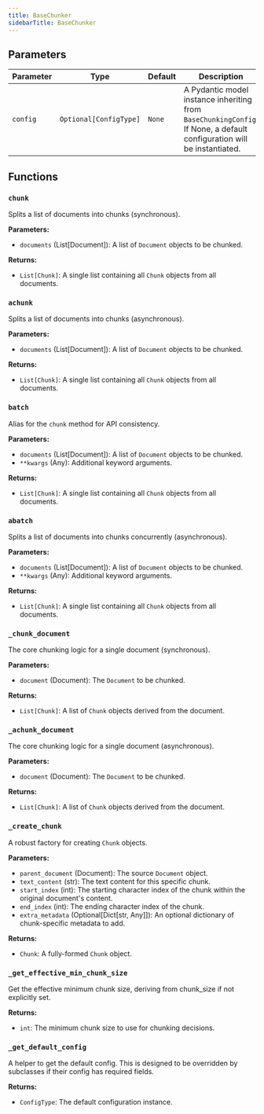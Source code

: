 ```yaml
---
title: BaseChunker
sidebarTitle: BaseChunker
---
```


## Parameters

| Parameter                          | Type                                                  | Default    | Description                                                                                                                                                                                                                      |
| ---------------------------------- | ----------------------------------------------------- | ---------- | -------------------------------------------------------------------------------------------------------------------------------------------------------------------------------------------------------------------------------- |
| `config`                            | `Optional[ConfigType]`                                     | `None`     | A Pydantic model instance inheriting from `BaseChunkingConfig`. If None, a default configuration will be instantiated.                                                                                                                                                                                                      |

## Functions

### `chunk`

Splits a list of documents into chunks (synchronous).

**Parameters:**

- `documents` (List[Document]): A list of `Document` objects to be chunked.

**Returns:**

- `List[Chunk]`: A single list containing all `Chunk` objects from all documents.

### `achunk`

Splits a list of documents into chunks (asynchronous).

**Parameters:**

- `documents` (List[Document]): A list of `Document` objects to be chunked.

**Returns:**

- `List[Chunk]`: A single list containing all `Chunk` objects from all documents.

### `batch`

Alias for the `chunk` method for API consistency.

**Parameters:**

- `documents` (List[Document]): A list of `Document` objects to be chunked.
- `**kwargs` (Any): Additional keyword arguments.

**Returns:**

- `List[Chunk]`: A single list containing all `Chunk` objects from all documents.

### `abatch`

Splits a list of documents into chunks concurrently (asynchronous).

**Parameters:**

- `documents` (List[Document]): A list of `Document` objects to be chunked.
- `**kwargs` (Any): Additional keyword arguments.

**Returns:**

- `List[Chunk]`: A single list containing all `Chunk` objects from all documents.

### `_chunk_document`

The core chunking logic for a single document (synchronous).

**Parameters:**

- `document` (Document): The `Document` to be chunked.

**Returns:**

- `List[Chunk]`: A list of `Chunk` objects derived from the document.

### `_achunk_document`

The core chunking logic for a single document (asynchronous).

**Parameters:**

- `document` (Document): The `Document` to be chunked.

**Returns:**

- `List[Chunk]`: A list of `Chunk` objects derived from the document.

### `_create_chunk`

A robust factory for creating `Chunk` objects.

**Parameters:**

- `parent_document` (Document): The source `Document` object.
- `text_content` (str): The text content for this specific chunk.
- `start_index` (int): The starting character index of the chunk within the original document's content.
- `end_index` (int): The ending character index of the chunk.
- `extra_metadata` (Optional[Dict[str, Any]]): An optional dictionary of chunk-specific metadata to add.

**Returns:**

- `Chunk`: A fully-formed `Chunk` object.

### `_get_effective_min_chunk_size`

Get the effective minimum chunk size, deriving from chunk_size if not explicitly set.

**Returns:**

- `int`: The minimum chunk size to use for chunking decisions.

### `_get_default_config`

A helper to get the default config. This is designed to be overridden by subclasses if their config has required fields.

**Returns:**

- `ConfigType`: The default configuration instance.

